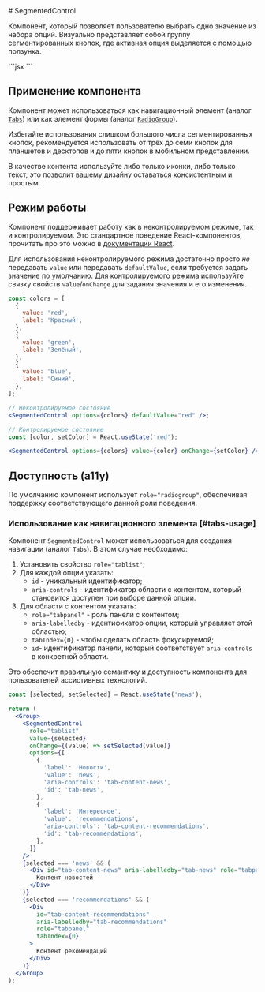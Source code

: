 <Overview>
# SegmentedControl

Компонент, который позволяет пользователю выбрать одно значение из набора опций.
Визуально представляет собой группу сегментированных кнопок, где активная опция выделяется с помощью ползунка.

</Overview>


<Playground Wrapper={BlockWrapper}>
  ```jsx
  <SegmentedControl
    name="report-type"
    options={[
      {
        label: 'Баг',
        value: 'bug',
      },
      {
        label: 'Идея',
        value: 'idea',
      },
      {
        label: 'Другое',
        value: 'other',
      },
    ]}
  />
  ```
</Playground>

## Применение компонента

Компонент может использоваться как навигационный элемент (аналог [`Tabs`](/components/tabs)) или
как элемент формы (аналог [`RadioGroup`](/components/radio-group)).

Избегайте использования слишком большого числа сегментированных кнопок, рекомендуется использовать от трёх до семи кнопок
для планшетов и десктопов и до пяти кнопок в мобильном представлении.

В качестве контента используйте либо только иконки, либо только текст, это позволит вашему дизайну оставаться
консистентным и простым.

## Режим работы

Компонент поддерживает работу как в неконтролируемом режиме, так и контролируемом. Это стандартное поведение
React-компонентов, прочитать про это можно в [документации React](https://react.dev/reference/react-dom/components/input#controlling-an-input-with-a-state-variable).

Для использования неконтролируемого режима достаточно просто _не_ передавать `value` или передавать `defaultValue`, если
требуется задать значение по умолчанию.
Для контролируемого режима используйте связку свойств `value`/`onChange` для задания значения и его изменения.

```jsx
const colors = [
  {
    value: 'red',
    label: 'Красный',
  },
  {
    value: 'green',
    label: 'Зелёный',
  },
  {
    value: 'blue',
    label: 'Синий',
  },
];

// Неконтролируемое состояние
<SegmentedControl options={colors} defaultValue="red" />;

// Контролируемое состояние
const [color, setColor] = React.useState('red');

<SegmentedControl options={colors} value={color} onChange={setColor} />;
```

## Доступность (a11y)

По умолчанию компонент использует `role="radiogroup"`, обеспечивая поддержку соответствующего данной роли поведения.

### Использование как навигационного элемента [#tabs-usage]

Компонент `SegmentedControl` может использоваться для создания навигации (аналог `Tabs`). В этом случае необходимо:

1. Установить свойство `role="tablist"`;
2. Для каждой опции указать:
   - `id` - уникальный идентификатор;
   - `aria-controls` - идентификатор области с контентом, который становится доступен при выборе данной опции.
3. Для области с контентом указать:
   - `role="tabpanel"` - роль панели с контентом;
   - `aria-labelledby` - идентификатор опции, который управляет этой областью;
   - `tabIndex={0}` - чтобы сделать область фокусируемой;
   - `id`- идентификатор панели, который соответствует `aria-controls` в конкретной области.

Это обеспечит правильную семантику и доступность компонента для пользователей ассистивных технологий.

<Playground Wrapper={BlockWrapper}>

```jsx
const [selected, setSelected] = React.useState('news');

return (
  <Group>
    <SegmentedControl
      role="tablist"
      value={selected}
      onChange={(value) => setSelected(value)}
      options={[
        {
          'label': 'Новости',
          'value': 'news',
          'aria-controls': 'tab-content-news',
          'id': 'tab-news',
        },
        {
          'label': 'Интересное',
          'value': 'recommendations',
          'aria-controls': 'tab-content-recommendations',
          'id': 'tab-recommendations',
        },
      ]}
    />
    {selected === 'news' && (
      <Div id="tab-content-news" aria-labelledby="tab-news" role="tabpanel" tabIndex={0}>
        Контент новостей
      </Div>
    )}
    {selected === 'recommendations' && (
      <Div
        id="tab-content-recommendations"
        aria-labelledby="tab-recommendations"
        role="tabpanel"
        tabIndex={0}
      >
        Контент рекомендаций
      </Div>
    )}
  </Group>
);
```

</Playground>
